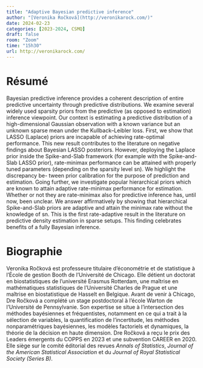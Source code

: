 ```yaml
---
title: "Adaptive Bayesian predictive inference"
author: "[Veronika Ročková](http://veronikarock.com/)"
date: 2024-02-23
categories: [2023-2024, CSMQ]
draft: false
room: "Zoom"
time: "15h30"
url: http://veronikarock.com/
---
```


# Résumé

Bayesian predictive inference provides a coherent description of entire predictive uncertainty through predictive distributions. We examine several widely used sparsity priors from the predictive (as opposed to estimation) inference viewpoint. Our context is estimating a predictive distribution of a high-dimensional Gaussian observation with a known variance but an unknown sparse mean under the Kullback--Leibler loss. First, we show that LASSO (Laplace) priors are incapable of achieving rate-optimal performance. This new result contributes to the literature on negative findings about Bayesian LASSO posteriors. However, deploying the Laplace prior inside the Spike-and-Slab framework (for example with the Spike-and-Slab LASSO prior), rate-minimax performance can be attained with properly tuned parameters (depending on the sparsity level sn). We highlight the discrepancy be- tween prior calibration for the purpose of prediction and estimation. Going further, we investigate popular hierarchical priors which are known to attain adaptive rate-minimax performance for estimation. Whether or not they are rate-minimax also for predictive inference has, until now, been unclear. We answer affirmatively by showing that hierarchical Spike-and-Slab priors are adaptive and attain the minimax rate without the knowledge of sn. This is the first rate-adaptive result in the literature on predictive density estimation in sparse setups. This finding celebrates benefits of a fully Bayesian inference.

# Biographie

Veronika Ročková est professeure titulaire d'économétrie et de statistique à l'École de gestion Booth de l'Université de Chicago. Elle détient un doctorat en biostatistiques de l'université Erasmus Rotterdam, une maîtrise en mathématiques statistiques de l'Université Charles de Prague et une maîtrise en biostatistique de Hasselt en Belgique. Avant de venir à Chicago, Dre Ročková a complété un stage postdoctoral à l'école Warton de l'Université de Pennsylvanie. Son expertise se situe à l'intersection des méthodes bayésiennes et fréquentistes, notamment en ce qui a trait à la sélection de variables, la quantification de l'incertitude, les méthodes nonparamétriques bayésiennes, les modèles factoriels et dynamiques, la théorie de la décision en haute dimension. Dre Ročková a reçu le prix des Leaders émergents du COPPS en 2023 et une subvention CAREER en 2020. Elle siège sur le comité éditorial des revues *Annals of Statistics*, *Journal of the American Statistical Association* et du *Journal of Royal Statistical Society (Series B)*. 
